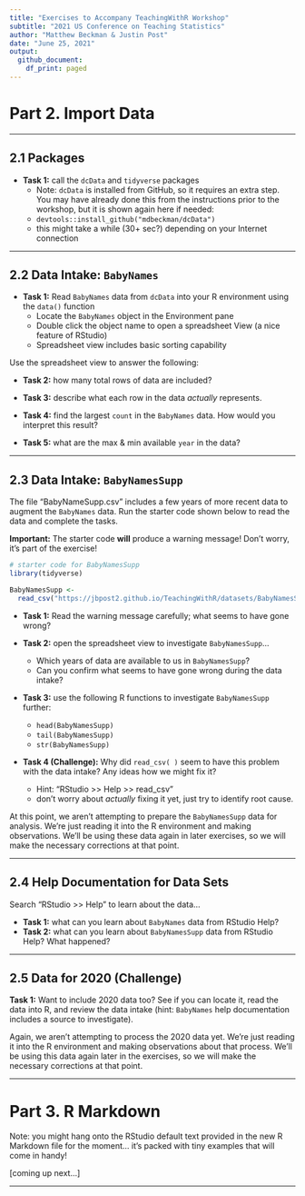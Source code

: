 ```yaml
---
title: "Exercises to Accompany TeachingWithR Workshop"
subtitle: "2021 US Conference on Teaching Statistics"
author: "Matthew Beckman & Justin Post"
date: "June 25, 2021"
output:
  github_document:
    df_print: paged
---
```



# Part 2. Import Data

<hr>

## 2.1 Packages

- **Task 1:** call the `dcData` and `tidyverse` packages   
    - Note: `dcData` is installed from GitHub, so it requires an extra step.  You may have already done this from the instructions prior to the workshop, but it is shown again here if needed:
    - `devtools::install_github("mdbeckman/dcData")`
    - this might take a while (30+ sec?) depending on your Internet connection

<hr>

## 2.2 Data Intake: `BabyNames`

- **Task 1:** Read `BabyNames` data from `dcData` into your R environment using the `data()` function   
    - Locate the `BabyNames` object in the Environment pane  
    - Double click the object name to open a spreadsheet View (a nice feature of RStudio)  
    - Spreadsheet view includes basic sorting capability  

Use the spreadsheet view to answer the following:  

- **Task 2:** how many total rows of data are included?  

- **Task 3:** describe what each row in the data *actually* represents.

- **Task 4:** find the largest `count` in the `BabyNames` data.  How would you interpret this result?

- **Task 5:** what are the max & min available `year` in the data?

<hr>

## 2.3 Data Intake: `BabyNamesSupp` 

The file "BabyNameSupp.csv" includes a few years of more recent data to augment the `BabyNames` data. Run the starter code shown below to read the data and complete the tasks.  

**Important:** The starter code **will** produce a warning message!  Don't worry, it's part of the exercise!


```r
# starter code for BabyNamesSupp 
library(tidyverse)

BabyNamesSupp <- 
  read_csv("https://jbpost2.github.io/TeachingWithR/datasets/BabyNamesSupp.csv")
```


- **Task 1:** Read the warning message carefully; what seems to have gone wrong?

- **Task 2:** open the spreadsheet view to investigate `BabyNamesSupp`... 
    - Which years of data are available to us in `BabyNamesSupp`?
    - Can you confirm what seems to have gone wrong during the data intake?

- **Task 3:** use the following R functions to investigate `BabyNamesSupp` further:
    - `head(BabyNamesSupp)`
    - `tail(BabyNamesSupp)`
    - `str(BabyNamesSupp)`


- **Task 4 (Challenge):** Why did `read_csv( )` seem to have this problem with the data intake? Any ideas how we might fix it?
    - Hint: "RStudio >> Help >> read_csv" 
    - don't worry about *actually* fixing it yet, just try to identify root cause.

At this point, we aren't attempting to prepare the `BabyNamesSupp` data for analysis.  We're just reading it into the R environment and making observations.  We'll be using these data again in later exercises, so we will make the necessary corrections at that point.


<hr>

## 2.4 Help Documentation for Data Sets

Search "RStudio >> Help" to learn about the data...

- **Task 1:** what can you learn about `BabyNames` data from RStudio Help?
- **Task 2:** what can you learn about `BabyNamesSupp` data from RStudio Help?  What happened?

<hr>

## 2.5 Data for 2020 (Challenge)

**Task 1:** Want to include 2020 data too?  See if you can locate it, read the data into R, and review the data intake (hint: `BabyNames` help documentation includes a source to investigate).

Again, we aren't attempting to process the 2020 data yet.  We're just reading it into the R environment and making observations about that process.  We'll be using this data again later in the exercises, so we will make the necessary corrections at that point.

<hr>

# Part 3. R Markdown 

Note: you might hang onto the RStudio default text provided in the new R Markdown file for the moment... it's packed with tiny examples that will come in handy!

[coming up next...]

<hr>